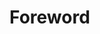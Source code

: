 # Foreword {.unnumbered}

```{=html}
<!--  As of 2022, it has now become obvious to the general public that the Earth's climate is changing. Massive flood events, repeated heatwaves, never-ending droughts, disappearing glaciers, biodiversity collapse, … Reports on weather anomalies were already published in the 1960's, the Intergovernmental Panel on Climate Change (IPCC) was created in 1988, the Kyoto Protocol was adopted in 1997, An Inconvenient Truth was released in 2006, the Paris Agreement was signed in 2015 and still, what has really changed? 

As I am writing this part, the COP27 (sponsored by Coca-Cola, no joke) is taking place with an acknowledged record number of fossil fuels lobbyists, bloody stadiums with outside air conditioning are about to be used in the desert for a month and it seems like 'leaders' of the Free World have been having hearing issues. See for yourself:

*"I am drowning"* said Pakistan

*"I'm sorry, what?"* said the Free World

*"I am starving"* said Ethiopia

*"Can't hear you, louder please!"* said the Free World

*"We are suffocating"* said India

*"Of course, I would love building new pipelines in your garden"* said the Free World

While I am not an activist (yet?) or a politician (I am too honest to be elected), rest assured, there are no fake news in this work.

I hope you will enjoy it.
```
```{=html}
<!-- This thesis started in probably the worst conditions possible but here it is, it is finally over. Why such a relief? I have my personal case which I really do not wish to anyone. I hope things have changed but when I reached for help at my university, I quickly understood that I had to shut my mouth. Wait, it is not that I have understood, I was told out loud that if I kept pushing, I was going to be laid off. I was not, do you want to know why?

#Respect, I got so many emails about that, it is hilarious. Instead of tweeting, perhaps some people should listen and act. For what , academia is a centralized institution without safeguards. The same person can be faculty president, lab chief, group master and mental health hotline (true story) at the same time. The only difference with politics is that you do not get more money in your pocket by cumulating

Here it is, the product of my resilience. I have to say that I am wrapping this up in a good shape, both mentally and physically. I am a lucky one. Some people are surprised that some of us do not want to pursue a career in academia. Just wait for it.

I truly wish good luck to all current and future PhD students and I hope they can have the strength to say no when they need to. Trust me, it will be useful. -->
```
